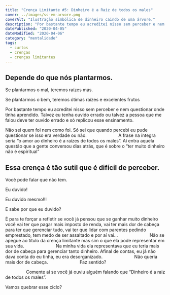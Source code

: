 ```yaml
---
title: "Crença Limitante #5: Dinheiro é a Raiz de todos os males"
cover: ../images/ss-em-arvore.png
coverAlt: "Ilustração simbólica de dinheiro caindo de uma árvore."
description: "Por bastante tempo eu acreditei nisso sem perceber e nem questionar onde tinha aprendido."
datePublished: "2020-04-05"
dateModified: "2020-04-06"
category: "mentalidade"
tags:
  - curtos
  - crenças
  - crenças limitantes
---
```


## Depende do que nós plantarmos. 

Se plantarmos o mal, teremos raízes más. 

Se plantarmos o bem, teremos ótimas raízes e excelentes frutos

Por bastante tempo eu acreditei nisso sem perceber e nem questionar onde tinha aprendido. Talvez eu tenha ouvido errado ou talvez a pessoa que me falou deve ter ouvido errado e só replicou esse ensinamento.

Não sei quem foi nem como foi. Só sei que quando percebi eu pude questionar se isso era verdade ou não.
⠀⠀⠀⠀⠀⠀⠀⠀⠀
A frase na íntegra seria “o amor ao dinheiro é a raízes de todos os males”. Aí entra aquela questão que a gente conversou dias atrás, que é sobre o “ter muito dinheiro não é espiritual”

## Essa crença é tão sutil que é difícil de perceber.

Você pode falar que não tem.
⠀⠀⠀⠀⠀⠀⠀⠀⠀

Eu duvido!
⠀⠀⠀⠀⠀⠀⠀⠀⠀

Eu duvido mesmo!!!
⠀⠀⠀⠀⠀⠀⠀⠀⠀

E sabe por que eu duvido?
⠀⠀⠀⠀⠀⠀⠀⠀⠀

É para te forçar a refletir se você já pensou que se ganhar muito dinheiro você vai ter que pagar mais imposto de renda, vai ter mais dor de cabeça para ter que gerenciar tudo, vai ter que lidar com parentes pedindo emprestado, tem medo de ser assaltado e por aí vai...
⠀⠀⠀⠀⠀⠀⠀⠀⠀
Não se apegue ao título da crença limitante mas sim o que ela pode representar em sua vida.
⠀⠀⠀⠀⠀⠀⠀⠀⠀
Na minha vida ela representava que eu teria mais dor de cabeça para gerenciar tanto dinheiro. Afinal de contas, eu já não dava conta do eu tinha, eu era desorganizado.
⠀⠀⠀⠀⠀⠀⠀⠀⠀
Não queria mais dor de cabeça.
⠀⠀⠀⠀⠀⠀⠀⠀⠀
Faz sentido? ⠀⠀⠀

⠀⠀⠀⠀⠀⠀
Comente aí se você já ouviu alguém falando que “Dinheiro é a raiz de todos os males”.
⠀⠀⠀⠀⠀⠀⠀⠀⠀

Vamos quebrar esse ciclo?
